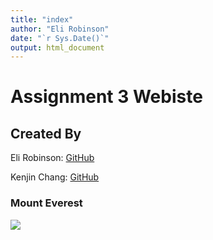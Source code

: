 ```yaml
---
title: "index"
author: "Eli Robinson"
date: "`r Sys.Date()`"
output: html_document
---
```


# Assignment 3 Webiste

## Created By 
Eli Robinson: [GitHub](https://github.com/Eli-Robinson)

Kenjin Chang: [GitHub](https://github.com/kenjinc)

### Mount Everest
![](https://upload.wikimedia.org/wikipedia/commons/e/e7/Everest_North_Face_toward_Base_Camp_Tibet_Luca_Galuzzi_2006.jpg)